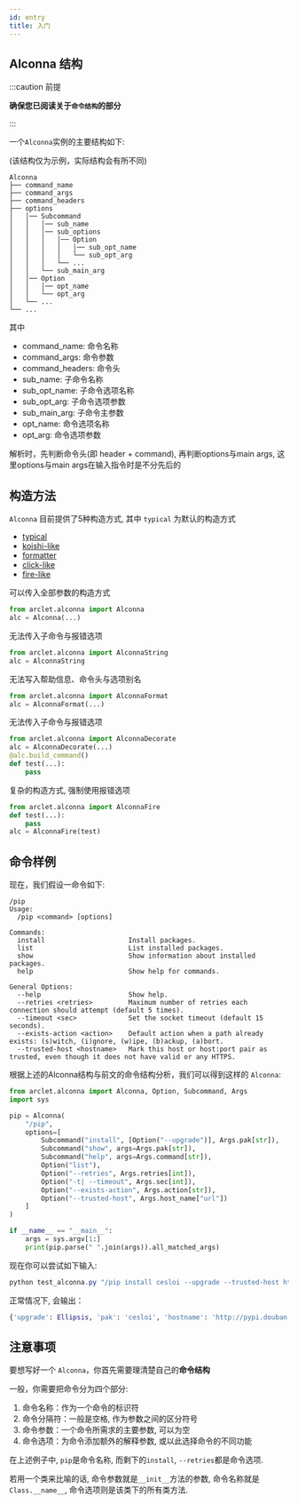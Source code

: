 ```yaml
---
id: entry
title: 入门
---
```



## Alconna 结构

:::caution 前提

**确保您已阅读关于`命令结构`的部分**

:::

一个`Alconna`实例的主要结构如下:

(该结构仅为示例，实际结构会有所不同)

```
Alconna
├── command_name
├── command_args
├── command_headers
├── options
│   │── Subcommand
│   │   │── sub_name
│   │   │── sub_options
│   │   │   │── Option
│   │   │   │   │── sub_opt_name
│   │   │   │   └── sub_opt_arg
│   │   │   └── ...
│   │   └── sub_main_arg
│   │── Option
│   │   │── opt_name
│   │   └── opt_arg
│   └── ...
└── ...

```

其中
- command_name: 命令名称
- command_args: 命令参数
- command_headers: 命令头
- sub_name: 子命令名称
- sub_opt_name: 子命令选项名称
- sub_opt_arg: 子命令选项参数
- sub_main_arg: 子命令主参数
- opt_name: 命令选项名称
- opt_arg: 命令选项参数

解析时，先判断命令头(即 header + command), 再判断options与main args, 这里options与main args在输入指令时是不分先后的

## 构造方法

`Alconna` 目前提供了5种构造方式, 其中 `typical` 为默认的构造方式
- [typical](./constructs/typical.mdx)
- [koishi-like](./constructs/koishi-like.md)
- [formatter](./constructs/format.md)
- [click-like](./constructs/click-like.md)
- [fire-like](./constructs/fire-like.md)


<Tabs groupId="classify">
<TabItem value="typical" label="标准方式">
可以传入全部参数的构造方式

```python
from arclet.alconna import Alconna
alc = Alconna(...)
```

</TabItem>
<TabItem value="koishi" label="字符串方式">
无法传入子命令与报错选项

```python
from arclet.alconna import AlconnaString
alc = AlconnaString
```

</TabItem>
<TabItem value="format" label="格式化方式">
无法写入帮助信息、命令头与选项别名

```python
from arclet.alconna import AlconnaFormat
alc = AlconnaFormat(...)
```

</TabItem>
<TabItem value="click" label="装饰器方式">
无法传入子命令与报错选项

```python
from arclet.alconna import AlconnaDecorate
alc = AlconnaDecorate(...)
@alc.build_command()
def test(...):
    pass
```

</TabItem>
<TabItem value="fire" label="对象方式">
复杂的构造方式, 强制使用报错选项

```python
from arclet.alconna import AlconnaFire
def test(...):
    pass
alc = AlconnaFire(test)
```

</TabItem>
</Tabs>


## 命令样例
现在，我们假设一命令如下:
```
/pip
Usage:
  /pip <command> [options]

Commands:
  install                     Install packages.
  list                        List installed packages.
  show                        Show information about installed packages.
  help                        Show help for commands.

General Options:
  --help                      Show help.
  --retries <retries>         Maximum number of retries each connection should attempt (default 5 times).
  --timeout <sec>             Set the socket timeout (default 15 seconds).
  --exists-action <action>    Default action when a path already exists: (s)witch, (i)gnore, (w)ipe, (b)ackup, (a)bort.
  --trusted-host <hostname>   Mark this host or host:port pair as trusted, even though it does not have valid or any HTTPS.
```

根据上述的Alconna结构与前文的命令结构分析，我们可以得到这样的 `Alconna`:

```python title="/src/test_alconna.py"
from arclet.alconna import Alconna, Option, Subcommand, Args
import sys

pip = Alconna(
    "/pip",
    options=[
        Subcommand("install", [Option("--upgrade")], Args.pak[str]),
        Subcommand("show", args=Args.pak[str]),
        Subcommand("help", args=Args.command[str]),
        Option("list"),
        Option("--retries", Args.retries[int]),
        Option("-t| --timeout", Args.sec[int]),
        Option("--exists-action", Args.action[str]),
        Option("--trusted-host", Args.host_name["url"])
    ]
)

if __name__ == "__main__":
    args = sys.argv[1:]
    print(pip.parse(" ".join(args)).all_matched_args)

```

现在你可以尝试如下输入:
```powershell
python test_alconna.py "/pip install cesloi --upgrade --trusted-host http://pypi.douban.com/simple"
```

正常情况下, 会输出：
```python
{'upgrade': Ellipsis, 'pak': 'cesloi', 'hostname': 'http://pypi.douban.com/simple'}
```

## 注意事项

要想写好一个 `Alconna`，你首先需要理清楚自己的**命令结构**

一般，你需要把命令分为四个部分:

1. 命令名称：作为一个命令的标识符
2. 命令分隔符：一般是空格, 作为参数之间的区分符号
3. 命令参数：一个命令所需求的主要参数, 可以为空
4. 命令选项：为命令添加额外的解释参数, 或以此选择命令的不同功能

在上述例子中, `pip`是命令名称,  而剩下的`install`, `--retries`都是命令选项.

若用一个类来比喻的话, 命令参数就是`__init__`方法的参数, 命令名称就是`Class.__name__`, 命令选项则是该类下的所有类方法.
